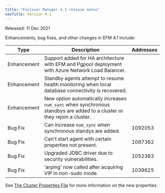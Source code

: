 ```yaml
---
title: "Failover Manager 4.1 release notes"
navTitle: Version 4.1
---
```


Released: 11 Dec 2021

Enhancements, bug fixes, and other changes in EFM 4.1 include:

| Type        | Description                                                                                                              | Addresses |
|-------------|--------------------------------------------------------------------------------------------------------------------------|-----------|
| Enhancement | Support added for HA architecture with EFM and Pgpool deployment with Azure Network Load Balancer.                       |           |
| Enhancement | Standby agents attempt to resume health monitoring when local database connectivity is recovered.                        |           |
| Enhancement | New option automatically increases `num_sync` when synchronous standbys are added to a cluster or they rejoin a cluster. |           |
| Bug Fix     | Can increase `num_sync` when synchronous standys are added.                                                              | 1092053   |
| Bug Fix     | Can't start agent with certain properties not present.                                                                   | 1087362   |
| Bug Fix     | Upgraded JDBC driver due to security vulnerabilities.                                                                    | 1052383   |
| Bug Fix     | ‘arping’ now called after acquiring VIP in non-sudo mode.                                                                | 1039625   |

See [The Cluster Properties File](/efm/latest/04_configuring_efm/01_cluster_properties/) for more information on the new properties.